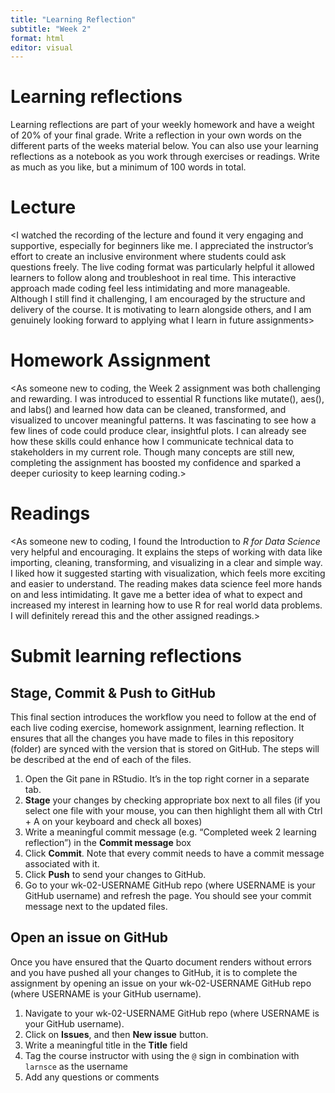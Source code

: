 ```yaml
---
title: "Learning Reflection"
subtitle: "Week 2"
format: html
editor: visual
---
```


# Learning reflections

Learning reflections are part of your weekly homework and have a weight of 20% of your final grade. Write a reflection in your own words on the different parts of the weeks material below. You can also use your learning reflections as a notebook as you work through exercises or readings. Write as much as you like, but a minimum of 100 words in total.

# Lecture

\<I watched the recording of the lecture and found it very engaging and supportive,
especially for beginners like me. I appreciated the instructor's effort to
create an inclusive environment where students could ask questions freely. The
live coding format was particularly helpful it allowed learners to follow along
and troubleshoot in real time. This interactive approach made coding feel less
intimidating and more manageable. Although I still find it challenging, I am
encouraged by the structure and delivery of the course. It is motivating to learn
alongside others, and I am genuinely looking forward to applying what I learn
in future assignments\>

# Homework Assignment

\<As someone new to coding, the Week 2 assignment was both challenging and
rewarding. I was introduced to essential R functions like mutate(), aes(), and labs()
and learned how data can be cleaned, transformed, and visualized to uncover
meaningful patterns. It was fascinating to see how a few lines of code could
produce clear, insightful plots. I can already see how these skills could
enhance how I communicate technical data to stakeholders in my current role.
Though many concepts are still new, completing the assignment has boosted my
confidence and sparked a deeper curiosity to keep learning coding.\>

# Readings

\<As someone new to coding, I found the Introduction to *R for Data Science* very helpful and encouraging. It explains the steps of working with data like importing, cleaning, transforming, and visualizing in a clear and simple way. I liked how it suggested starting with visualization, which feels more exciting and easier to understand. The reading makes data science feel more hands on and less intimidating. It gave me a better idea of what to expect and increased my interest in learning how to use R for real world data problems. I will definitely reread this and the other assigned readings.\>

# Submit learning reflections

## Stage, Commit & Push to GitHub

This final section introduces the workflow you need to follow at the end of each live coding exercise, homework assignment, learning reflection. It ensures that all the changes you have made to files in this repository (folder) are synced with the version that is stored on GitHub. The steps will be described at the end of each of the files.

1.  Open the Git pane in RStudio. It's in the top right corner in a separate tab.
2.  **Stage** your changes by checking appropriate box next to all files (if you select one file with your mouse, you can then highlight them all with Ctrl + A on your keyboard and check all boxes)
3.  Write a meaningful commit message (e.g. "Completed week 2 learning reflection") in the **Commit message** box
4.  Click **Commit**. Note that every commit needs to have a commit message associated with it.
5.  Click **Push** to send your changes to GitHub.
6.  Go to your wk-02-USERNAME GitHub repo (where USERNAME is your GitHub username) and refresh the page. You should see your commit message next to the updated files.

## Open an issue on GitHub

Once you have ensured that the Quarto document renders without errors and you have pushed all your changes to GitHub, it is to complete the assignment by opening an issue on your wk-02-USERNAME GitHub repo (where USERNAME is your GitHub username).

1.  Navigate to your wk-02-USERNAME GitHub repo (where USERNAME is your GitHub username).
2.  Click on **Issues**, and then **New issue** button.
3.  Write a meaningful title in the **Title** field
4.  Tag the course instructor with using the `@` sign in combination with `larnsce` as the username
5.  Add any questions or comments
